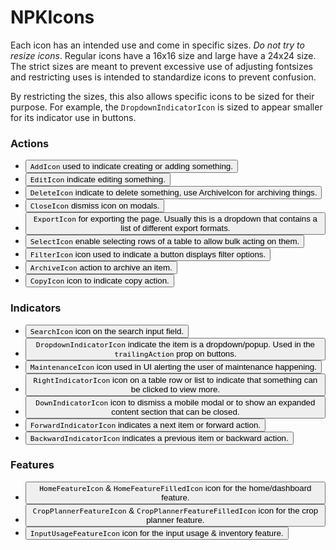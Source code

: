 
# NPKIcons

Each icon has an intended use and come in specific sizes. *Do not try to resize icons*. 
Regular icons have a 16x16 size and large have a 24x24 size. The strict sizes are meant to prevent
excessive use of adjusting fontsizes and restricting uses is intended to standardize icons to prevent
confusion.

By restricting the sizes, this also allows specific icons to be sized for their purpose. For example,
the `DropdownIndicatorIcon` is sized to appear smaller for its indicator use in buttons.

### Actions
* <Button icon={Icons.AddIcon} /> `AddIcon` used to indicate creating or adding something.
* <Button icon={Icons.EditIcon} /> `EditIcon` indicate editing something.
* <Button icon={Icons.DeleteIcon} /> `DeleteIcon` indicate to delete something, use ArchiveIcon for archiving things.
* <Button icon={Icons.CloseIcon} /> `CloseIcon` dismiss icon on modals.
* <Button icon={Icons.ExportIcon} /> `ExportIcon` for exporting the page. Usually this is a dropdown that contains a list of different export formats.
* <Button icon={Icons.SelectIcon} /> `SelectIcon` enable selecting rows of a table to allow bulk acting on them.
* <Button icon={Icons.FilterIcon} /> `FilterIcon` icon used to indicate a button displays filter options.
* <Button icon={Icons.ArchiveIcon} /> `ArchiveIcon` action to archive an item.
* <Button icon={Icons.CopyIcon} /> `CopyIcon` icon to indicate copy action.

### Indicators
* <Button icon={Icons.SearchIcon} /> `SearchIcon` icon on the search input field.
* <Button icon={Icons.DropdownIndicatorIcon} /> `DropdownIndicatorIcon` indicate the item is a dropdown/popup. Used in the `trailingAction` prop on buttons.
* <Button icon={Icons.MaintenanceIcon} /> `MaintenanceIcon` icon used in UI alerting the user of maintenance happening.
* <Button icon={Icons.RightIndicatorIcon} /> `RightIndicatorIcon` icon on a table row or list to indicate that something can be clicked to view more.
* <Button icon={Icons.DownIndicatorIcon} /> `DownIndicatorIcon` icon to dismiss a mobile modal or to show an expanded content section that can be closed.
* <Button icon={Icons.ForwardIndicatorIcon} /> `ForwardIndicatorIcon` indicates a next item or forward action.
* <Button icon={Icons.BackwardIndicatorIcon} /> `BackwardIndicatorIcon` indicates a previous item or backward action.

### Features
* <Button leadingVisual={Icons.HomeFeatureIcon} trailingVisual={Icons.HomeFeatureFilledIcon} /> `HomeFeatureIcon` & `HomeFeatureFilledIcon` icon for the home/dashboard feature.
* <Button leadingVisual={Icons.CropPlannerFeatureIcon} trailingVisual={Icons.CropPlannerFeatureFilledIcon} /> `CropPlannerFeatureIcon` & `CropPlannerFeatureFilledIcon` icon for the crop planner feature.
* <Button icon={Icons.InputUsageFeatureIcon}/> `InputUsageFeatureIcon` icon for the input usage & inventory feature.